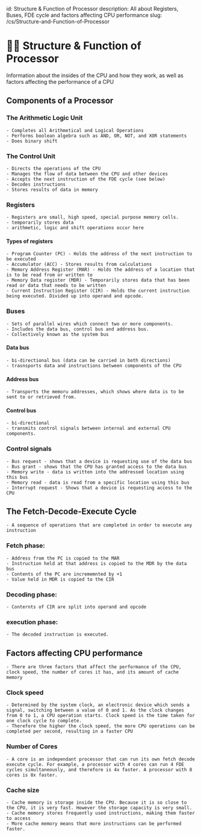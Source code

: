 id: Structure & Function of Processor
description: All about Registers, Buses, FDE cycle and factors affecting CPU performance
slug: /cs/Structure-and-Function-of-Processor

# 👨‍💻 Structure & Function of Processor


Information about the insides of the CPU and how they work, as well as factors affecting the performance of a CPU

## Components of a Processor

### The Arithmetic Logic Unit

    - Completes all Arithmetical and Logical Operations
    - Performs boolean algebra such as AND, OR, NOT, and XOR statements
    - Does binary shift

### The Control Unit

    - Directs the operations of the CPU
    - Manages the flow of data between the CPU and other devices
    - Accepts the next instruction of the FDE cycle (see below)
    - Decodes instructions
    - Stores results of data in memory

### Registers

    - Registers are small, high speed, special purpose memory cells.
    - temporarily stores data
    - arithmetic, logic and shift operations occur here
 
 #### Types of registers

    - Program Counter (PC) - Holds the address of the next instruction to be executed
    - Accumulator (ACC) - Stores results from calculations
    - Memory Address Register (MAR) - Holds the address of a location that is to be read from or written to
    - Memory Data register (MDR) - Temporarily stores data that has been read or data that needs to be written
    - Current Instruction Register (CIR) - Holds the current instruction being executed. Divided up into operand and opcode.

### Buses

    - Sets of parallel wires which connect two or more components.
    - Includes the data bus, control bus and address bus.
    - Collectively known as the system bus


#### Data bus

    - bi-directional bus (data can be carried in both directions)
    - trasnsports data and instructions between components of the CPU

#### Address bus

    - Transports the memoru addresses, which shows where data is to be sent to or retrieved from.

#### Control bus

    - bi-directional
    - transmits control signals between internal and external CPU components.

### Control signals

    - Bus request - shows that a device is requesting use of the data bus
    - Bus grant - shows that the CPU has granted access to the data bus
    - Memory write - data is written into the addressed location using this bus
    - Memory read - data is read from a specific location using this bus
    - Interrupt request - Shows that a device is requesting access to the CPU

## The Fetch-Decode-Execute Cycle

    - A sequence of operations that are completed in order to execute any instruction

### Fetch phase:

    - Address from the PC is copied to the MAR
    - Instruction held at that address is copied to the MDR by the data bus
    - Contents of the PC are incrememnted by +1
    - Value held in MDR is copied to the CIR

### Decoding phase:

    - Conternts of CIR are split into operand and opcode

### execution phase:

    - The decoded instruction is executed.


## Factors affecting CPU performance

    - There are three factors that affect the performance of the CPU, clock speed, the number of cores it has, and its amount of cache memory

### Clock speed

    - Determined by the system clock, an electronic device which sends a signal, switching between a value of 0 and 1. As the clock changes from 0 to 1, a CPU operation starts. Clock speed is the time taken for one clock cycle to complete.
    - Therefore the higher the clock speed, the more CPU operations can be completed per second, resulting in a faster CPU

### Number of Cores

    - A core is an independant processor that can run its own fetch decode execute cycle. For example, a processor with 4 cores can run 4 FDE cycles simultaneously, and therefore is 4x faster. A processor with 8 cores is 8x faster.

### Cache size

    - Cache memory is storage inside the CPU. Because it is so close to the CPU, it is very fast. However the storage capacity is very small.
    - Cache memory stores frequently used instructions, making them faster to access
    - More cache memory means that more instructions can be performed faster.